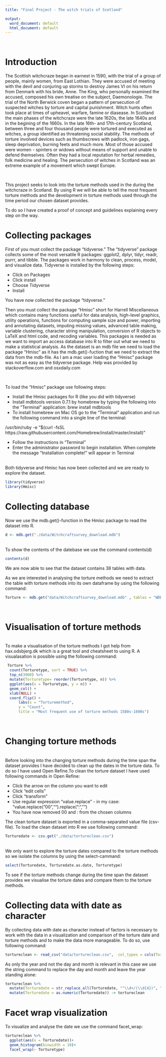 ```yaml
---
title: "Final Project - The witch trials of Scotland"

output:
  word_document: default
  html_document: default
---
```

<br> 

# Introduction 

The Scottish witchcraze began in earnest in 1590, with the trial of a group of people, mainly women, from East Lothian. They were accused of meeting with the devil and conjuring up storms to destroy James VI on his return from Denmark with his bride, Anne. The King, who personally examined the accused, composed his own treatise on the subject, Daemonologie. The trial of the North Berwick coven began a pattern of persecution of suspected witches by torture and capital punishment. Witch hunts often took place at times of upheavel, warfare, famine or diasease. In Scotland the main phases of the witchcraze were the late 1620s, the late 1640s and in the begining of the 1660s. In the late 16th- and 17th-century Scotland, between three and four thousand people were tortured and executed as witches, a group identified as threatening social stability. The methods of torture involved devices such as thumbscrews with padlock, iron gags, sleep deprivation, burning feets and much more. Most of those accused were women - spinters or widows without means of support and unable to defend themselves. Often they had a local reputation for herbal remedies, folk medicine and healing. The persecution of witches in Scotland was an extreme example of a movement which swept Europe. 

<br>

This project seeks to look into the torture methods used in the during the witchcraze in Scotland. By using R we will be able to tell the most frequent torture methods and the development in torture methods used through the time period our chosen dataset provides. 

To do so I have created a proof of concept and guidelines explaining every step on the way.
<br>

# Collecting packages

First of you must collect the package "tidyverse." The "tidyverse" package collects some of the most versatile R packages: ggplot2, dplyr, tidyr, readr, purrr, and tibble. The packages work in harmony to clean, process, model, and visualize data. Tidyverse is installed by the following steps:

- Click on Packages 
- Click install 
- Choose Tidyverse 
- Install 

You have now collected the package "tidyverse." 

Then you must collect the package "Hmisc" short for Harrell Miscellaneous which contains many functions useful for data analysis, high-level graphics, utility operations, functions for computing sample size and power, importing and annotating datasets, imputing missing values, advanced table making, variable clustering, character string manipulation, conversion of R objects to LaTeX and html code, and recoding variables. This packages is needed as we want to import an access database into R to filter out what we need to make a statistical analysis. As the dataset is an mdb file we need to load the package "Hmisc" as it has the mdb.get()-fuction that we need to extract the data from the mdb-file. As I am a mac user loading the "Hmisc" package was not as easy as the tidyverse package. Help was provided by stackoverflow.com and osxdaily.com

<br>

To load the "Hmisc" package use following steps:

- Install the Hmisc packages for R (like you did with tidyverse)
- Install mdbtools version 0.7.1 by homebrew by typing the following into the "Terminal" application: brew install mdbtools 
- To install homebrew on Mac OS go to the "Terminal" application and run the following command into a single line of the terminal: 

/usr/bin/ruby -e "$(curl -fsSL https://raw.githubusercontent.com/Homebrew/install/master/install)" 

- Follow the instructions in "Terminal" 
- Enter the administrator password to begin installation. When complete the message "Installation complete!" will appear in Terminal 

<br> 
Both tidyverse and Hmisc has now been collected and we are ready to explore the dataset. 

```r
library(tidyverse)
library(Hmisc)
```
# Collecting database

Now we use the mdb.get()-function in the Hmisc package to read the dataset into R. 
```r
d <- mdb.get("./data/Witchcraftsurvey_download.mdb")
```

<br>
To show the contents of the datebase we use the command contents(d) 
```r
contents(d)
```

We are now able to see that the dataset contains 38 tables with data. 
<br>

As we are interested in analysing the torture methods we need to extract the table with torture methods into its own dataframe by using the following command:
```r
Torture <- mdb.get("data/Witchcraftsurvey_download.mdb" , tables = "WDB_Torture" )
```
<br>

# Visualisation of torture methods 
<br> 
To make a visualisation of the torture methods I got help from hax.odsbjerg.dk which is a great tool and cheatsheet to using R. A visualasation is possible using the following command: 
```r
 Torture %>%
  count(Torturetype, sort = TRUE) %>%
  top_n(3000) %>%
  mutate(Torturetype= reorder(Torturetype, n)) %>%
  ggplot(aes(x = Torturetype, y = n)) +
  geom_col() +
  xlab(NULL) +
  coord_flip() +
      labs(x = "Torturemethod",
      y = "Count",
      title = "Most frequent use of torture methods 1580s-1690s")
```

<br> 

# Changing torture methods 
<br> 
Before looking into the changing torture methods during the time span the dataset provides I have decided to clean up the dates in the torture data. To do so I have used Open Refine.To clean the torture dataset I have used following commands in Open Refine:

- Click the arrow on the column you want to edit 
- Click "edit cells"
- Click "transform"
- Use regular expression "value.replace" - in my case: "value.replace("00","").replace(":","") 
- You have now removed 00 and : from the chosen columns 

The clean torture dataset is exported in a comma-separated value file (csv-file). To load the clean dataset into R we use following command:

```r
Torturedate <- csv.get("./data/tortureclean.csv")

```
<br>
We only want to explore the torture dates compared to the torture methods so we isolate the columns by using the select-cammand:

```r
select(Torturedate, Torturedate.as.date, Torturetype)
```



To see if the torture methods change during the time span the dataset provides we visualise the torture dates and compare them to the torture methods. 
<br>

# Collecting data with date as character 

By collecting data with date as character instead of factors is necessary to work with the data in a visualization and comparison of the torture date and torture methods and to make the data more manageable. To do so, use following command: 

```r
tortureclean <- read_csv("data/tortureclean.csv",  col_types = cols(Torturedate = col_character()))
```

As only the year and not the day and month is relevant in this case we use the string command to replace the day and month and leave the year standing alone: 


```r
tortureclean %>% 
  mutate(Torturedate = str_replace_all(Torturedate, "^\\d+/(\\d{4})", "\\1")) %>% 
  mutate(Torturedate = as.numeric(Torturedate)) -> tortureclean
```

# Facet wrap visualization

To visualize and analyse the date we use the command facet_wrap: 
<br> 

```r
tortureclean %>% 
  ggplot(aes(x = Torturedate))+
  geom_histogram(binwidth = 10)+
  facet_wrap(~ Torturetype)
```

